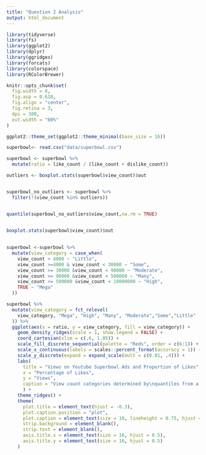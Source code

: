 ```yaml
---
title: "Question 2 Analysis"
output: html_document
---
```


```r
library(tidyverse)
library(fs)
library(ggplot2)
library(dplyr)
library(ggridges)
library(forcats)
library(colorspace)
library(RColorBrewer)
```

```r
knitr::opts_chunk$set(
  fig.width = 8,    
  fig.asp = 0.618, 
  fig.align = "center",
  fig.retina = 3,    
  dpi = 300,         
  out.width = "60%"
)

ggplot2::theme_set(ggplot2::theme_minimal(base_size = 16))
```

```r
superbowl<- read.csv("data/superbowl.csv")
```


```r
superbowl <- superbowl %>%
  mutate(ratio = like_count / (like_count + dislike_count))
```


```r

outliers <- boxplot.stats(superbowl$view_count)$out


superbowl_no_outliers <- superbowl %>%
  filter(!(view_count %in% outliers))


quantile(superbowl_no_outliers$view_count,na.rm = TRUE)
  
```

```r
boxplot.stats(superbowl$view_count)$out
  
```


```r
superbowl <-superbowl %>%
  mutate(view_category = case_when(
    view_count < 4000 ~ "Little",
    view_count >=4000 & view_count < 30000 ~ "Some",
    view_count >= 30000 &view_count < 90000 ~ "Moderate",
    view_count >= 90000 &view_count < 500000 ~ "Many",
    view_count >= 500000 &view_count < 10000000 ~ "High",
    TRUE ~ "Mega"
  ))
```


```r
superbowl %>%
  mutate(view_category = fct_relevel(
    view_category, "Mega", "High", "Many", "Moderate","Some","Little"
  )) %>% 
  ggplot(aes(x = ratio, y = view_category, fill = view_category)) +
    geom_density_ridges(scale = 1, show.legend = FALSE) +
    coord_cartesian(xlim = c(.6, 1.05)) +
    scale_fill_discrete_sequential(palette = "Reds", order = c(6:1)) +
    scale_x_continuous(labels = scales::percent_format(accuracy = 1)) +
    scale_y_discrete(expand = expand_scale(mult = c(0.01, .4))) +
    labs(
      title = "Views on Youtube Superbowl Ads and Proportion of Likes",
      x = "Percentage of Likes",
      y = "Views",
      caption = "View count categories determined by\nquantiles from a standard distribution"
      ) +
    theme_ridges() +
    theme(
      plot.title = element_text(hjust = -0.3),
      plot.caption.position = "plot",
      plot.caption = element_text(size = 10, lineheight = 0.75, hjust = 0.1),
      strip.background = element_blank(),
      strip.text = element_blank(),
      axis.title.x = element_text(size = 16, hjust = 0.5),
      axis.title.y = element_text(size = 16, hjust = 0.5)
    )
```





